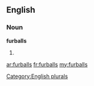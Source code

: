 ==English==

===Noun===
'''furballs'''

# {{plural of|[[furball]]}}

[[Category:English plurals]]

[[ar:furballs]]
[[fr:furballs]]
[[my:furballs]]